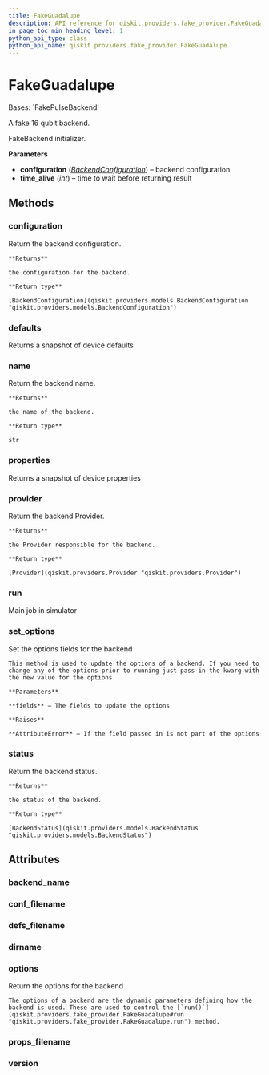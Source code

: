 ```yaml
---
title: FakeGuadalupe
description: API reference for qiskit.providers.fake_provider.FakeGuadalupe
in_page_toc_min_heading_level: 1
python_api_type: class
python_api_name: qiskit.providers.fake_provider.FakeGuadalupe
---
```


# FakeGuadalupe

<Class id="qiskit.providers.fake_provider.FakeGuadalupe" isDedicatedPage={true} github="https://github.com/qiskit/qiskit/tree/stable/0.24/qiskit/providers/fake_provider/backends/guadalupe/fake_guadalupe.py" signature="FakeGuadalupe" modifiers="class">
  Bases: `FakePulseBackend`

  A fake 16 qubit backend.

  FakeBackend initializer.

  **Parameters**

  *   **configuration** ([*BackendConfiguration*](qiskit.providers.models.BackendConfiguration "qiskit.providers.models.BackendConfiguration")) – backend configuration
  *   **time\_alive** (*int*) – time to wait before returning result

  ## Methods

  <span id="qiskit-providers-fake-provider-fakeguadalupe-configuration" />

  ### configuration

  <Function id="qiskit.providers.fake_provider.FakeGuadalupe.configuration" signature="FakeGuadalupe.configuration()">
    Return the backend configuration.

    **Returns**

    the configuration for the backend.

    **Return type**

    [BackendConfiguration](qiskit.providers.models.BackendConfiguration "qiskit.providers.models.BackendConfiguration")
  </Function>

  <span id="qiskit-providers-fake-provider-fakeguadalupe-defaults" />

  ### defaults

  <Function id="qiskit.providers.fake_provider.FakeGuadalupe.defaults" signature="FakeGuadalupe.defaults()">
    Returns a snapshot of device defaults
  </Function>

  <span id="qiskit-providers-fake-provider-fakeguadalupe-name" />

  ### name

  <Function id="qiskit.providers.fake_provider.FakeGuadalupe.name" signature="FakeGuadalupe.name()">
    Return the backend name.

    **Returns**

    the name of the backend.

    **Return type**

    str
  </Function>

  <span id="qiskit-providers-fake-provider-fakeguadalupe-properties" />

  ### properties

  <Function id="qiskit.providers.fake_provider.FakeGuadalupe.properties" signature="FakeGuadalupe.properties()">
    Returns a snapshot of device properties
  </Function>

  <span id="qiskit-providers-fake-provider-fakeguadalupe-provider" />

  ### provider

  <Function id="qiskit.providers.fake_provider.FakeGuadalupe.provider" signature="FakeGuadalupe.provider()">
    Return the backend Provider.

    **Returns**

    the Provider responsible for the backend.

    **Return type**

    [Provider](qiskit.providers.Provider "qiskit.providers.Provider")
  </Function>

  <span id="qiskit-providers-fake-provider-fakeguadalupe-run" />

  ### run

  <Function id="qiskit.providers.fake_provider.FakeGuadalupe.run" signature="FakeGuadalupe.run(run_input, **kwargs)">
    Main job in simulator
  </Function>

  <span id="qiskit-providers-fake-provider-fakeguadalupe-set-options" />

  ### set\_options

  <Function id="qiskit.providers.fake_provider.FakeGuadalupe.set_options" signature="FakeGuadalupe.set_options(**fields)">
    Set the options fields for the backend

    This method is used to update the options of a backend. If you need to change any of the options prior to running just pass in the kwarg with the new value for the options.

    **Parameters**

    **fields** – The fields to update the options

    **Raises**

    **AttributeError** – If the field passed in is not part of the options
  </Function>

  <span id="qiskit-providers-fake-provider-fakeguadalupe-status" />

  ### status

  <Function id="qiskit.providers.fake_provider.FakeGuadalupe.status" signature="FakeGuadalupe.status()">
    Return the backend status.

    **Returns**

    the status of the backend.

    **Return type**

    [BackendStatus](qiskit.providers.models.BackendStatus "qiskit.providers.models.BackendStatus")
  </Function>

  ## Attributes

  ### backend\_name

  <Attribute id="qiskit.providers.fake_provider.FakeGuadalupe.backend_name" attributeValue="'fake_guadalupe'" />

  ### conf\_filename

  <Attribute id="qiskit.providers.fake_provider.FakeGuadalupe.conf_filename" attributeValue="'conf_guadalupe.json'" />

  ### defs\_filename

  <Attribute id="qiskit.providers.fake_provider.FakeGuadalupe.defs_filename" attributeValue="'defs_guadalupe.json'" />

  ### dirname

  <Attribute id="qiskit.providers.fake_provider.FakeGuadalupe.dirname" attributeValue="'/home/computertreker/git/qiskit/qiskit/.tox/docs/lib/python3.8/site-packages/qiskit/providers/fake_provider/backends/guadalupe'" />

  ### options

  <Attribute id="qiskit.providers.fake_provider.FakeGuadalupe.options">
    Return the options for the backend

    The options of a backend are the dynamic parameters defining how the backend is used. These are used to control the [`run()`](qiskit.providers.fake_provider.FakeGuadalupe#run "qiskit.providers.fake_provider.FakeGuadalupe.run") method.
  </Attribute>

  ### props\_filename

  <Attribute id="qiskit.providers.fake_provider.FakeGuadalupe.props_filename" attributeValue="'props_guadalupe.json'" />

  ### version

  <Attribute id="qiskit.providers.fake_provider.FakeGuadalupe.version" attributeValue="1" />
</Class>

